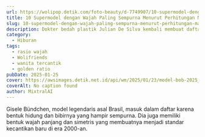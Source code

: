 ```yaml
---
url: https://wolipop.detik.com/foto-beauty/d-7749907/10-supermodel-dengan-wajah-paling-sempurna-menurut-perhitungan-matematika
title: 10 Supermodel dengan Wajah Paling Sempurna Menurut Perhitungan Matematika
slug: 10-supermodel-dengan-wajah-paling-sempurna-menurut-perhitungan-matematika
description: Dokter bedah plastik Julian De Silva kembali membuat daftar selebriti tercantik. Berikut 10 model yang menurut perhitungannya punya rasio wajah tercantik.
category:
  - Hiburan
tags:
  - rasio wajah
  - Wolifriends
  - wanita tercantik
  - golden ratio
pubDate: 2025-01-25
cover: https://awsimages.detik.net.id/api/wm/2025/01/23/model-bob-2025_169.jpeg?wid=54&w=650&v=1&t=jpeg
coverAlt: No caption found
author: MixtralAI
---
```

Gisele Bündchen, model legendaris asal Brasil, masuk dalam daftar karena bentuk hidung dan bibirnya yang hampir sempurna. Dia juga memiliki bentuk wajah panjang dan simetris yang membuatnya menjadi standar kecantikan baru di era 2000-an.
